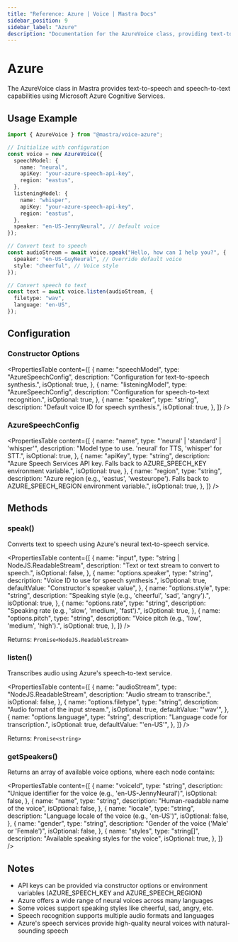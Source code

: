 ```yaml
---
title: "Reference: Azure | Voice | Mastra Docs"
sidebar_position: 9
sidebar_label: "Azure"
description: "Documentation for the AzureVoice class, providing text-to-speech and speech-to-text capabilities using Azure Cognitive Services."
---
```


# Azure

The AzureVoice class in Mastra provides text-to-speech and speech-to-text capabilities using Microsoft Azure Cognitive Services.

## Usage Example

```typescript
import { AzureVoice } from "@mastra/voice-azure";

// Initialize with configuration
const voice = new AzureVoice({
  speechModel: {
    name: "neural",
    apiKey: "your-azure-speech-api-key",
    region: "eastus",
  },
  listeningModel: {
    name: "whisper",
    apiKey: "your-azure-speech-api-key",
    region: "eastus",
  },
  speaker: "en-US-JennyNeural", // Default voice
});

// Convert text to speech
const audioStream = await voice.speak("Hello, how can I help you?", {
  speaker: "en-US-GuyNeural", // Override default voice
  style: "cheerful", // Voice style
});

// Convert speech to text
const text = await voice.listen(audioStream, {
  filetype: "wav",
  language: "en-US",
});
```

## Configuration

### Constructor Options

<PropertiesTable
  content={[
    {
      name: "speechModel",
      type: "AzureSpeechConfig",
      description: "Configuration for text-to-speech synthesis.",
      isOptional: true,
    },
    {
      name: "listeningModel",
      type: "AzureSpeechConfig",
      description: "Configuration for speech-to-text recognition.",
      isOptional: true,
    },
    {
      name: "speaker",
      type: "string",
      description: "Default voice ID for speech synthesis.",
      isOptional: true,
    },
  ]}
/>

### AzureSpeechConfig

<PropertiesTable
  content={[
    {
      name: "name",
      type: "'neural' | 'standard' | 'whisper'",
      description: "Model type to use. 'neural' for TTS, 'whisper' for STT.",
      isOptional: true,
    },
    {
      name: "apiKey",
      type: "string",
      description:
        "Azure Speech Services API key. Falls back to AZURE_SPEECH_KEY environment variable.",
      isOptional: true,
    },
    {
      name: "region",
      type: "string",
      description:
        "Azure region (e.g., 'eastus', 'westeurope'). Falls back to AZURE_SPEECH_REGION environment variable.",
      isOptional: true,
    },
  ]}
/>

## Methods

### speak()

Converts text to speech using Azure's neural text-to-speech service.

<PropertiesTable
  content={[
    {
      name: "input",
      type: "string | NodeJS.ReadableStream",
      description: "Text or text stream to convert to speech.",
      isOptional: false,
    },
    {
      name: "options.speaker",
      type: "string",
      description: "Voice ID to use for speech synthesis.",
      isOptional: true,
      defaultValue: "Constructor's speaker value",
    },
    {
      name: "options.style",
      type: "string",
      description: "Speaking style (e.g., 'cheerful', 'sad', 'angry').",
      isOptional: true,
    },
    {
      name: "options.rate",
      type: "string",
      description: "Speaking rate (e.g., 'slow', 'medium', 'fast').",
      isOptional: true,
    },
    {
      name: "options.pitch",
      type: "string",
      description: "Voice pitch (e.g., 'low', 'medium', 'high').",
      isOptional: true,
    },
  ]}
/>

Returns: `Promise<NodeJS.ReadableStream>`

### listen()

Transcribes audio using Azure's speech-to-text service.

<PropertiesTable
  content={[
    {
      name: "audioStream",
      type: "NodeJS.ReadableStream",
      description: "Audio stream to transcribe.",
      isOptional: false,
    },
    {
      name: "options.filetype",
      type: "string",
      description: "Audio format of the input stream.",
      isOptional: true,
      defaultValue: "'wav'",
    },
    {
      name: "options.language",
      type: "string",
      description: "Language code for transcription.",
      isOptional: true,
      defaultValue: "'en-US'",
    },
  ]}
/>

Returns: `Promise<string>`

### getSpeakers()

Returns an array of available voice options, where each node contains:

<PropertiesTable
  content={[
    {
      name: "voiceId",
      type: "string",
      description:
        "Unique identifier for the voice (e.g., 'en-US-JennyNeural')",
      isOptional: false,
    },
    {
      name: "name",
      type: "string",
      description: "Human-readable name of the voice",
      isOptional: false,
    },
    {
      name: "locale",
      type: "string",
      description: "Language locale of the voice (e.g., 'en-US')",
      isOptional: false,
    },
    {
      name: "gender",
      type: "string",
      description: "Gender of the voice ('Male' or 'Female')",
      isOptional: false,
    },
    {
      name: "styles",
      type: "string[]",
      description: "Available speaking styles for the voice",
      isOptional: true,
    },
  ]}
/>

## Notes

- API keys can be provided via constructor options or environment variables (AZURE_SPEECH_KEY and AZURE_SPEECH_REGION)
- Azure offers a wide range of neural voices across many languages
- Some voices support speaking styles like cheerful, sad, angry, etc.
- Speech recognition supports multiple audio formats and languages
- Azure's speech services provide high-quality neural voices with natural-sounding speech
